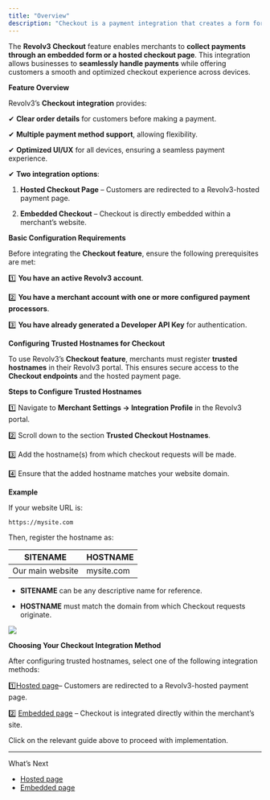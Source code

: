 ```yaml
---
title: "Overview"
description: "Checkout is a payment integration that creates a form for collecting payments. You can embed Checkout directly in your websites or redirect customers to a Revolv3-hosted checkout page."
---
```


The **Revolv3 Checkout** feature enables merchants to **collect payments through an embedded form or a hosted checkout page**. This integration allows businesses to **seamlessly handle payments** while offering customers a smooth and optimized checkout experience across devices.

**Feature Overview**

Revolv3’s **Checkout integration** provides:

✔ **Clear order details** for customers before making a payment.

✔ **Multiple payment method support**, allowing flexibility.

✔ **Optimized UI/UX** for all devices, ensuring a seamless payment experience.

✔ **Two integration options**:

1. **Hosted Checkout Page** – Customers are redirected to a Revolv3-hosted payment page.

2. **Embedded Checkout** – Checkout is directly embedded within a merchant’s website.

**Basic Configuration Requirements**

Before integrating the **Checkout feature**, ensure the following prerequisites are met:

1️⃣ **You have an active Revolv3 account**.

2️⃣ **You have a merchant account with one or more configured payment processors**.

3️⃣ **You have already generated a Developer API Key** for authentication.

**Configuring Trusted Hostnames for Checkout**

To use Revolv3’s **Checkout feature**, merchants must register **trusted hostnames** in their Revolv3 portal. This ensures secure access to the **Checkout endpoints** and the hosted payment page.

**Steps to Configure Trusted Hostnames**

1️⃣ Navigate to **Merchant Settings → Integration Profile** in the Revolv3 portal.

2️⃣ Scroll down to the section **Trusted Checkout Hostnames**.

3️⃣ Add the hostname(s) from which checkout requests will be made.

4️⃣ Ensure that the added hostname matches your website domain.

**Example**

If your website URL is:

```
https://mysite.com
```

Then, register the hostname as:

| **SITENAME**     | **HOSTNAME** |
| ---------------- | ------------ |
| Our main website | mysite.com   |

* **SITENAME** can be any descriptive name for reference.

* **HOSTNAME** must match the domain from which Checkout requests originate.

![](\images\docs\c5ac49f-image.png)

**Choosing Your Checkout Integration Method**

After configuring trusted hostnames, select one of the following integration methods:

1️⃣[Hosted page](doc:hosted-page)– Customers are redirected to a Revolv3-hosted payment page.

2️⃣ [Embedded page](doc:embedded) – Checkout is integrated directly within the merchant’s site.

Click on the relevant guide above to proceed with implementation.

***

What’s Next

* [Hosted page](/docs/hosted-page)
* [Embedded page](/docs/embedded)
